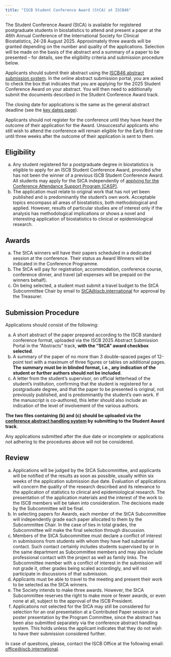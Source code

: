 ```yaml
---
title: "ISCB Student Conference Award (StCA) at ISCB46"
---
```


The Student Conference Award (StCA) is available for registered postgraduate students in biostatistics to attend and present a paper at the 46th Annual Conference of the International Society for Clinical Biostatistics, 24-28 August 2025. Approximately three awards will be granted depending on the number and quality of the applications. Selection will be made on the basis of the abstract and a summary of a paper to be presented -- for details, see the eligibility criteria and submission procedure below.

Applicants should submit their abstract using the [ISCB46 abstract submission system](https://www.conftool.org/iscb2025). In the online abstract submission portal, you are asked to check the box that indicates that you are applying for the 2025 Student Conference Award on your abstract. You will then need to additionally submit the documents described in the Student Conference Award track.

The closing date for applications is the same as the general abstract deadline (see the [key dates page](key-dates.qmd)).

Applicants should not register for the conference until they have heard the outcome of their application for the Award. Unsuccessful applicants who still wish to attend the conference will remain eligible for the Early Bird rate until three weeks after the outcome of their application is sent to them.

## Eligibility

(a) Any student registered for a postgraduate degree in biostatistics is eligible to apply for an ISCB Student Conference Award, provided s/he has not been the winner of a previous ISCB Student Conference Award. All students may apply for the StCA independently of [applying for the Conference Attendance Support Program (CASP)](awards-casp.qmd).
(b) The application must relate to original work that has not yet been published and is predominantly the student’s own work. Acceptable topics encompass all areas of biostatistics, both methodological and applied. However, results of particular studies are of interest only if the analysis has methodological implications or shows a novel and interesting application of biostatistics to clinical or epidemiological research.

## Awards

(a) The StCA winners will have their papers scheduled in a dedicated session at the conference. Their status as Award Winners will be indicated in the Conference Programme.
(b) The StCA will pay for registration, accommodation, conference course, conference dinner, and travel (all expenses will be prepaid on the winners behalf).\
(c) On being selected, a student must submit a travel budget to the StCA Subcommittee Chair by email to [StCA\@iscb.international](mailto:StCA@iscb.international) for approval by the Treasurer.

## Submission Procedure

Applications should consist of the following:

(a) A short abstract of the paper prepared according to the ISCB standard conference format, uploaded via the ISCB 2025 Abstract Submission Portal in the "Abstracts" track, **with the "StCA" award checkbox selected**.
(b) A summary of the paper of no more than 3 double-spaced pages of 12-point text with a maximum of three figures or tables on additional pages. **The summary must be in blinded format, i.e., any indication of the student or further authors should not be included**.
(c) A letter from the student’s supervisor, on official letterhead of the student’s institution, confirming that the student is registered for a postgraduate degree, and that the paper to be presented is original, not previously published, and is predominantly the student’s own work. If the manuscript is co-authored, this letter should also include an indication of the level of involvement of the various authors.

**The two files containing (b) and (c) should be uploaded via the [conference abstract handling system](https://www.conftool.org/iscb2025) by submitting to the Student Award track**.

Any applications submitted after the due date or incomplete or applications not adhering to the procedures above will not be considered.

## Review

(a) Applications will be judged by the StCA Subcommittee, and applicants will be notified of the results as soon as possible, usually within six weeks of the application submission due date. Evaluation of applications will concern the quality of the research described and its relevance to the application of statistics to clinical and epidemiological research. The presentation of the application materials and the interest of the work to the ISCB members will be taken into consideration. The decisions made by the Subcommittee will be final.
(b) In selecting papers for Awards, each member of the StCA Subcommittee will independently grade each paper allocated to them by the Subcommittee Chair. In the case of ties in total grades, the Subcommittee will make the final selection through discussion.
(c) Members of the StCA Subcommittee must declare a conflict of interest in submissions from students with whom they have had substantial contact. Such contact certainly includes students supervised by or in the same department as Subcommittee members and may also include professional contact with the project as well as family links. The Subcommittee member with a conflict of interest in the submission will not grade it, other grades being scaled accordingly, and will not participate in discussions of that submission.
(d) Applicants must be able to travel to the meeting and present their work to be selected as the StCA winners.
(e) The Society intends to make three awards. However, the StCA Subcommittee reserves the right to make more or fewer awards, or even none at all, subject to the approval of the ISCB President.
(f) Applications not selected for the StCA may still be considered for selection for an oral presentation at a Contributed Paper session or a poster presentation by the Program Committee, since the abstract has been also submitted separately via the conference abstract handling system. This holds unless the applicant indicates that they do not wish to have their submission considered further.

In case of questions, please, contact the ISCB Office at the following email: [office\@iscb.international](mailto:office@iscb.international).
